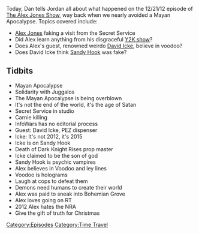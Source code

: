 {{DEFAULTSORT:
    #_EPISODE_0084:December 21, 2012
}}{{Episode
    | title           = December 21, 2012
    | caption         = [https://knowledgefight.libsyn.com/knowledge-fight-december-21-2012 Listen to this episode on Libsyn]
    | episodeNumber   = 84
    | length          = 01:48:33
    | airDate         = September 20, 2017
    | coverageDate    = December 21, 2012
    | episodeType     = [[:Category:Time Travel|Time Travel]]
    | appearance      = [[David Icke]]
    | beverage        = Faygo
    | oocDrop         = Weatherman!
    | previousEpisode = [[83: November 10-12, 2015]]
    | nextEpisode     = [[85: September 20-21, 2017]]
}}

{{Stub}}

Today, Dan tells Jordan all about what happened on the 12/21/12 episode of [[The Alex Jones Show]], way back when we nearly avoided a Mayan Apocalypse. Topics covered include:

*[[Alex Jones]] faking a visit from the Secret Service
*Did Alex learn anything from his disgraceful [[2: December 31, 1999 (Y2K)|Y2K show]]?
*Does Alex's guest, renowned weirdo [[David Icke]], believe in voodoo?
*Does David Icke think [[Sandy Hook]] was fake?

==Tidbits==

*Mayan Apocalypse
*Solidarity with Juggalos
*The Mayan Apocalypse is being overblown
*It's not the end of the world, it's the age of Satan
*Secret Service in studio
*Carnie killing
*InfoWars has no editorial process
*Guest: David Icke, PEZ dispenser
*Icke: It's not 2012, it's 2015
*Icke is on Sandy Hook
*Death of Dark Knight Rises prop master
*Icke claimed to be the son of god
*Sandy Hook is psychic vampires
*Alex believes in Voodoo and ley lines
*Voodoo is holograms
*Laugh at cops to defeat them
*Demons need humans to create their world
*Alex was paid to sneak into Bohemian Grove
*Alex loves going on RT
*2012 Alex hates the NRA
*Give the gift of truth for Christmas

[[Category:Episodes]]
[[Category:Time Travel]]
